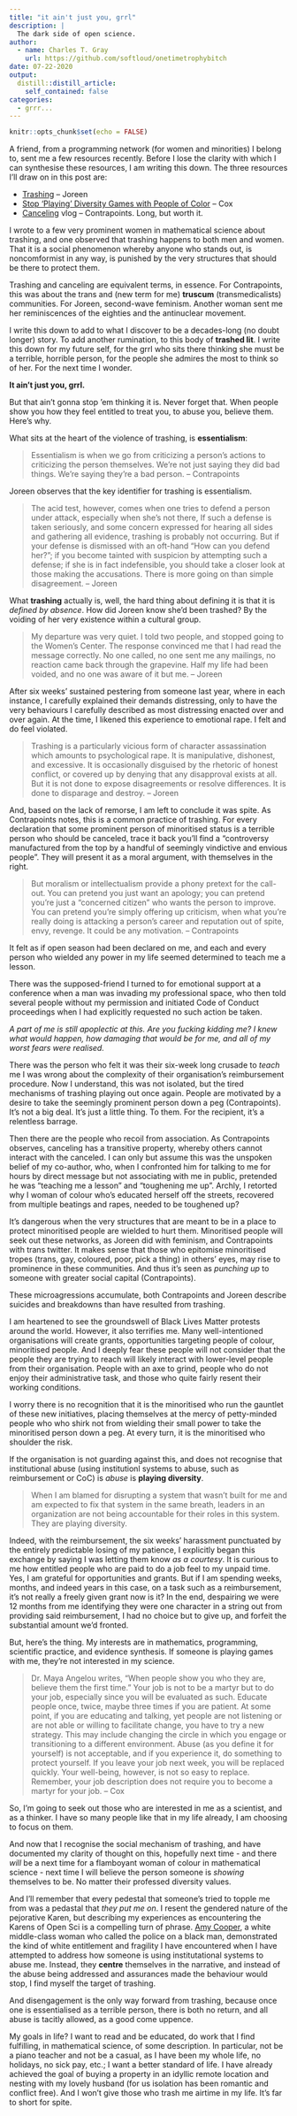 ```yaml
---
title: "it ain't just you, grrl"
description: |
  The dark side of open science.
author:
  - name: Charles T. Gray
    url: https://github.com/softloud/onetimetrophybitch
date: 07-22-2020
output:
  distill::distill_article:
    self_contained: false
categories:
  - grrr...
---
```


```r
knitr::opts_chunk$set(echo = FALSE)
```

A friend, from a programming network (for women and minorities) I belong to, sent me a few resources recently. Before I lose the clarity with which I can synthesise these resources, I am writing this down. The three resources I'll draw on in this post are:

- [Trashing](https://www.jofreeman.com/joreen/trashing.htm) -- Joreen
- [Stop 'Playing' Diversity Games with People of Color](https://medium.com/@monicafcox/stop-playing-diversity-games-with-people-of-color-659dc995a4bf) -- Cox
- [Canceling](https://www.youtube.com/watch?v=OjMPJVmXxV8&feature=youtu.be) vlog -- Contrapoints. Long, but worth it. 

<!-- <iframe width="560" height="315" src="https://www.youtube.com/embed/OjMPJVmXxV8" frameborder="0" allow="accelerometer; autoplay; encrypted-media; gyroscope; picture-in-picture" allowfullscreen></iframe> -->

I wrote to a few very prominent women in mathematical science about trashing, and one observed that trashing happens to both men and women. That it is a social phenomenon whereby anyone who stands out, is noncomformist in any way, is punished by the very structures that should be there to protect them. 

Trashing and canceling are equivalent terms, in essence. For Contrapoints, this was about the trans and (new term for me) **truscum** (transmedicalists) communities. For Joreen, second-wave feminism. Another woman sent me her reminiscences of the eighties and the antinuclear movement. 

I write this down to add to what I discover to be a decades-long (no doubt longer) story. To add another rumination, to this body of **trashed lit**. I write this down for my future self, for the grrl who sits there thinking she must be a terrible, horrible person, for the people she admires the most to think so of her. For the next time I wonder.

**It ain't just you, grrl.** 

But that ain't gonna stop 'em thinking it is. Never forget that. When people show you how they feel entitled to treat you, to abuse you, believe them. Here's why.

What sits at the heart of the violence of trashing, is **essentialism**:

> Essentialism is when we go from criticizing a person's actions to criticizing the person themselves. We're not just saying they did bad things. We’re saying they’re a bad person.  -- Contrapoints

Joreen observes that the key identifier for trashing is essentialism.

> The acid test, however, comes when one tries to defend a person under attack, especially when she's not there, If such a defense is taken seriously, and some concern expressed for hearing all sides and gathering all evidence, trashing is probably not occurring. But if your defense is dismissed with an oft-hand "How can you defend her?"; if you become tainted with suspicion by attempting such a defense; if she is in fact indefensible, you should take a closer look at those making the accusations. There is more going on than simple disagreement. -- Joreen

What **trashing** actually is, well, the hard thing about defining it is that it is *defined by absence*. How did Joreen know she'd been trashed? By the voiding of her very existence within a cultural group.

>  My departure was very quiet. I told two people, and stopped going to the Women's Center. The response convinced me that I had read the message correctly. No one called, no one sent me any mailings, no reaction came back through the grapevine. Half my life had been voided, and no one was aware of it but me. -- Joreen

After six weeks' sustained pestering from someone last year, where in each instance, I carefully explained their demands distressing, only to have the very behaviours I carefully described as most distressing enacted over and over again. At the time, I likened this experience to emotional rape. I felt and do feel violated. 

> Trashing is a particularly vicious form of character assassination which amounts to psychological rape. It is manipulative, dishonest, and excessive. It is occasionally disguised by the rhetoric of honest conflict, or covered up by denying that any disapproval exists at all. But it is not done to expose disagreements or resolve differences. It is done to disparage and destroy. -- Joreen

And, based on the lack of remorse, I am left to conclude it was spite. As Contrapoints notes, this is a common practice of trashing. For every declaration that some prominent person of minoritised status is a terrible person who should be canceled, trace it back you'll find a "controversy manufactured from the top by a handful of seemingly vindictive and envious people". They will present it as a moral argument, with themselves in the right.

> But moralism or intellectualism provide a phony pretext for the call-out. You can pretend you just want an apology; you can pretend you're just a “concerned citizen” who wants the person to improve. You can pretend you're simply offering up criticism, when what you're really doing is attacking a person's career and reputation out of spite, envy, revenge. It could be any motivation. -- Contrapoints 

It felt as if open season had been declared on me, and each and every person who wielded any power in my life seemed determined to teach me a lesson. 

There was the supposed-friend I turned to for emotional support at a conference when a man was invading my professional space, who then told several people without my permission and initiated Code of Conduct proceedings when I had explicitly requested no such action be taken. 

_A part of me is still apoplectic at this. Are you fucking kidding me? I knew what would happen, how damaging that would be for me, and all of my worst fears were realised._ 

There was the person who felt it was their six-week long crusade to _teach_ me I was wrong about the complexity of their organisation's reimbursement procedure. Now I understand, this was not isolated, but the tired mechanisms of trashing playing out once again. People are motivated by a desire to take the seemingly prominent person down a peg (Contrapoints). It's not a big deal. It's just a little thing. To them. For the recipient, it's a relentless barrage.  

Then there are the people who recoil from association. As Contrapoints observes, canceling has a transitive property, whereby others cannot interact with the canceled. I can only but assume this was the unspoken belief of my co-author, who, when I confronted him for talking to me for hours by direct message but not associating with me in public, pretended he was "teaching me a lesson" and "toughening me up". Archly, I retorted why I woman of colour who's educated herself off the streets, recovered from multiple beatings and rapes, needed to be toughened up?  

It's dangerous when the very structures that are meant to be in a place to protect minoritised people are wielded to hurt them. Minoritised people will seek out these networks, as Joreen did with feminism, and Contrapoints with trans twitter. It makes sense that those who epitomise minoritised tropes (trans, gay, coloured, poor, pick a thing) in others' eyes, may rise to prominence in these communities. And thus it's seen as *punching up* to someone with greater social capital (Contrapoints). 

These microagressions accumulate, both Contrapoints and Joreen describe suicides and breakdowns than have resulted from trashing. 

I am heartened to see the groundswell of Black Lives Matter protests around the world. However, it also terrifies me. Many well-intentioned organisations will create grants, opportunities targeting people of colour, minoritised people. And I deeply fear these people will not consider that the people they are trying to reach will likely interact with lower-level people from their organisation. People with an axe to grind, people who do not enjoy their administrative task, and those who quite fairly resent their working conditions. 

I worry there is no recognition that it is the minoritised who run the  gauntlet of these new initiatives, placing themselves at the mercy of petty-minded people who who shirk not from wielding their small power to take the minoritised person down a peg. At every turn, it is the  minoritised who shoulder the risk. 

If the organisation is not guarding against this, and does not recognise that institutional abuse (using institutionl systems to abuse, such as reimbursement or CoC) is *abuse* is **playing diversity**.

> When I am blamed for disrupting a system that wasn’t built for me and am expected to fix that system in the same breath, leaders in an organization are not being accountable for their roles in this system. They are playing diversity.

Indeed, with the reimbursement, the six weeks' harassment punctuated by the entirely predictable losing of my patience, I explicitly began this exchange by saying I was letting them know *as a courtesy*. It is curious to me how entitled people who are paid to do a job feel to my unpaid time. Yes, I am grateful for opportunities and grants. But if I am spending weeks, months, and indeed years in this case, on a task such as a reimbursement, it's not really a freely given grant now is it? In the end, despairing we were 12 months from me identifying they were one character in a string out from providing said reimbursement, I had no choice but to give up, and forfeit the substantial amount we'd fronted. 

But, here's the thing. My interests are in mathematics, programming, scientific practice, and evidence synthesis. If someone is playing games with me, they're not interested in my science. 

>  Dr. Maya Angelou writes, “When people show you who they are, believe them the first time.” Your job is not to be a martyr but to do your job, especially since you will be evaluated as such. Educate people once, twice, maybe three times if you are patient. At some point, if you are educating and talking, yet people are not listening or are not able or willing to facilitate change, you have to try a new strategy. This may include changing the circle in which you engage or transitioning to a different environment. Abuse (as you define it for yourself) is not acceptable, and if you experience it, do something to protect yourself. If you leave your job next week, you will be replaced quickly. Your well-being, however, is not so easy to replace. Remember, your job description does not require you to become a martyr for your job. -- Cox

So, I'm going to seek out those who are interested in me as a scientist, and as a thinker. I have so many people like that in my life already, I am choosing to focus on them. 

And now that I recognise the social mechanism of trashing, and have documented my clarity of thought on this, hopefully next time - and there *will* be a next time for a flamboyant woman of colour in mathematical science - next time I will believe the person someone is *showing* themselves to be. No matter their professed diversity values. 

And I'll remember that every pedestal that someone's tried to topple me from was a pedastal that *they put me on*. I resent the gendered nature of the pejorative Karen, but describing my experiences as encountering the Karens of Open Sci is a compelling turn of phrase. [Amy Cooper](https://www.washingtonpost.com/nation/2020/05/26/amy-cooper-central-park/), a white middle-class woman who called the police on a black man, demonstrated the kind of white entitlement and fragility I have encountered when I have attempted to address how someone is using institutational systems to abuse me. Instead, they **centre** themselves in the narrative, and instead of the abuse being addressed and assurances made the behaviour would stop, I find myself the target of trashing.

And disengagement is the only way forward from trashing, because once one is essentialised as a terrible person, there is both no return, and all abuse is tacitly allowed, as a good come uppence. 

My goals in life? I want to read and be educated, do work that I find fulfilling, in mathematical science, of some description. In particular, not be a piano teacher and not be a casual, as I have been my whole life, no holidays, no sick pay, etc.; I want a better standard of life. I have already achieved the goal of buying a property in an idyllic remote location and nesting with my lovely husband (for us isolation has been romantic and conflict free). And I won't give those who trash me airtime in my life. It's far to short for spite. 